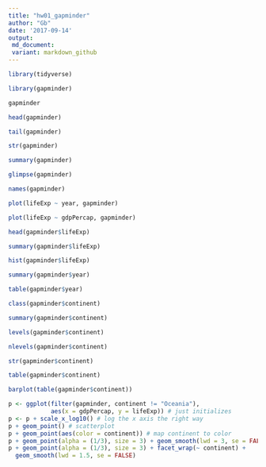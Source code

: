 ```yaml
---
title: "hw01_gapminder"
author: "Gb"
date: '2017-09-14'
output: 
 md_document:
 variant: markdown_github
---
```

```r
library(tidyverse)
```
```r
library(gapminder)
```

```r
gapminder
```
```r
head(gapminder)
```
```r
tail(gapminder)
```
```r
str(gapminder)
```
```r
summary(gapminder)
```
```r
glimpse(gapminder)
```
```r
names(gapminder)
```
```r
plot(lifeExp ~ year, gapminder)
```
```r
plot(lifeExp ~ gdpPercap, gapminder)
```
```r
head(gapminder$lifeExp)
```
```r
summary(gapminder$lifeExp)
```
```r
hist(gapminder$lifeExp)
```
```r
summary(gapminder$year)
```
```r
table(gapminder$year)
```
```r
class(gapminder$continent)
```
```r
summary(gapminder$continent)
```
```r
levels(gapminder$continent)
```
```r
nlevels(gapminder$continent)
```
```r
str(gapminder$continent)
```
```r
table(gapminder$continent)
```
```r
barplot(table(gapminder$continent))
```
```r
p <- ggplot(filter(gapminder, continent != "Oceania"),
            aes(x = gdpPercap, y = lifeExp)) # just initializes
p <- p + scale_x_log10() # log the x axis the right way
p + geom_point() # scatterplot
p + geom_point(aes(color = continent)) # map continent to color
p + geom_point(alpha = (1/3), size = 3) + geom_smooth(lwd = 3, se = FALSE)
p + geom_point(alpha = (1/3), size = 3) + facet_wrap(~ continent) +
  geom_smooth(lwd = 1.5, se = FALSE)
```









